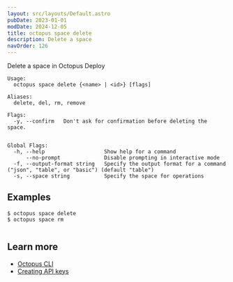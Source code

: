 ```yaml
---
layout: src/layouts/Default.astro
pubDate: 2023-01-01
modDate: 2024-12-05
title: octopus space delete
description: Delete a space
navOrder: 126
---
```


Delete a space in Octopus Deploy

```
Usage:
  octopus space delete {<name> | <id>} [flags]

Aliases:
  delete, del, rm, remove

Flags:
  -y, --confirm   Don't ask for confirmation before deleting the space.


Global Flags:
  -h, --help                   Show help for a command
      --no-prompt              Disable prompting in interactive mode
  -f, --output-format string   Specify the output format for a command ("json", "table", or "basic") (default "table")
  -s, --space string           Specify the space for operations

```

## Examples

<SamplesInstance />

```
$ octopus space delete
$ octopus space rm


```

## Learn more

- [Octopus CLI](/docs/octopus-rest-api/cli)
- [Creating API keys](/docs/octopus-rest-api/how-to-create-an-api-key)